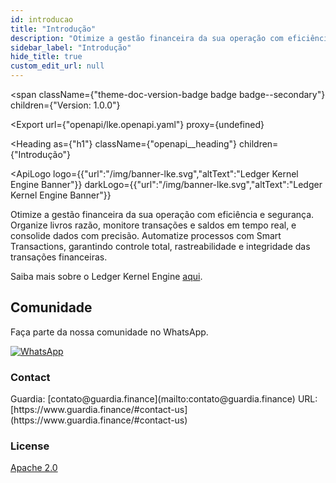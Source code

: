 ```yaml
---
id: introducao
title: "Introdução"
description: "Otimize a gestão financeira da sua operação com eficiência e segurança."
sidebar_label: "Introdução"
hide_title: true
custom_edit_url: null
---
```



<span
  className={"theme-doc-version-badge badge badge--secondary"}
  children={"Version: 1.0.0"}
>
</span>

<Export
  url={"openapi/lke.openapi.yaml"}
  proxy={undefined}
>
  
</Export>

<Heading
  as={"h1"}
  className={"openapi__heading"}
  children={"Introdução"}
>
</Heading>

<ApiLogo
  logo={{"url":"/img/banner-lke.svg","altText":"Ledger Kernel Engine Banner"}}
  darkLogo={{"url":"/img/banner-lke.svg","altText":"Ledger Kernel Engine Banner"}}
>
  
</ApiLogo>

Otimize a gestão financeira da sua operação com eficiência e segurança.
Organize livros razão, monitore transações e saldos em tempo real, e
consolide dados com precisão. Automatize processos com Smart Transactions,
garantindo controle total, rastreabilidade e integridade das transações financeiras.


Saiba mais sobre o Ledger Kernel Engine [aqui](https://hub.guardia.finance/docs/modules&lt;https://\{tenant_id\}.guardia.finance/lke).

## Comunidade

Faça parte da nossa comunidade no WhatsApp.


[![WhatsApp](https://img.shields.io/badge/WhatsApp-25D366?style=for-the-badge&logo=whatsapp&logoColor=white)](https://chat.whatsapp.com/BcngCJx3ytzHy9AeZWzRg2)


<div
  style={{"display":"flex","flexDirection":"column","marginBottom":"var(--ifm-paragraph-margin-bottom)"}}
>
  <h3
    style={{"marginBottom":"0.25rem"}}
  >
    Contact
  </h3><span>
    Guardia: [contato@guardia.finance](mailto:contato@guardia.finance)
  </span><span>
    URL: [https://www.guardia.finance/#contact-us](https://www.guardia.finance/#contact-us)
  </span>
</div><div
  style={{"marginBottom":"var(--ifm-paragraph-margin-bottom)"}}
>
  <h3
    style={{"marginBottom":"0.25rem"}}
  >
    License
  </h3><a
    href={"https://github.com/guardiafinance<https://{tenant_id}.guardia.finance/lke/blob/main/LICENSE"}
  >
    Apache 2.0
  </a>
</div>
